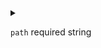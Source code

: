
<details>
<summary>

`path` <span class="config-field-required">required</span> <span class="config-field-type">string</span> 

</summary>

Path is the config path to apply the patch to

</details>
